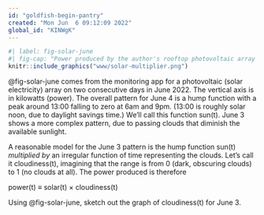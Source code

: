 ```yaml
---
id: "goldfish-begin-pantry"
created: "Mon Jun  6 09:12:09 2022"
global_id: "KINWgK"
---
```


```r
#| label: fig-solar-june
#| fig-cap: "Power produced by the author's rooftop photovoltaic array in June 4 (solid line) and June 3 (bars), 2022."
knitr::include_graphics("www/solar-multiplier.png")
```

@fig-solar-june comes from the monitoring app for a photovoltaic (solar electricity) array on two consecutive days in June 2022. The vertical axis is in kilowatts (power). The overall pattern for June 4 is a hump function with a peak around 13:00 falling to zero at 6am and 9pm. (13:00 is roughly solar noon, due to daylight savings time.) We'll call this function sun(t). June 3 shows a more complex pattern, due to passing clouds that diminish the available sunlight. 

A reasonable model for the June 3 pattern is the hump function sun(t) *multiplied by* an irregular function of time representing the clouds. Let's call it cloudiness(t), imagining that the range is from 0 (dark, obscuring clouds) to 1 (no clouds at all). The power produced is therefore 

power(t) $\equiv$ solar(t) $\times$ cloudiness(t)

Using @fig-solar-june, sketch out the graph of cloudiness(t) for June 3.



